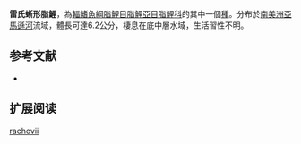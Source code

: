 {{Speciesbox
| name = 雷氏蜥形脂鯉
| status = NE
| status_system = IUCN3.1
| image = 
| genus = Iguanodectes
| species = rachovii
| authority = {{le|查爾斯·塔特·里根|Charles Tate Regan|Regan}}, 1912
| synonyms = 
}}
'''雷氏蜥形脂鯉'''，為[[輻鰭魚綱|輻鰭魚綱]][[脂鯉目|脂鯉目]][[脂鯉亞目|脂鯉亞目]][[脂鯉科|脂鯉科]]的其中一個[[種|種]]。分布於[[南美洲|南美洲]][[亞馬遜河|亞馬遜河]]流域，體長可達6.2公分，棲息在底中層水域，生活習性不明。

==参考文献==
{{refbegin}}
*{{FishBase_species|genus=Iguanodectes|species=rachovii|year=2014|month=1}}
{{refend}}

== 扩展阅读 ==
{{refbegin}}
{{wikispecies-inline|Iguanodectes rachovii|雷氏蜥形脂鯉}}
{{refend}}
{{Taxonbar|from=Q5821652}}

[[Category:蜥形脂鯉屬|rachovii]]


{{魚類小作品}}